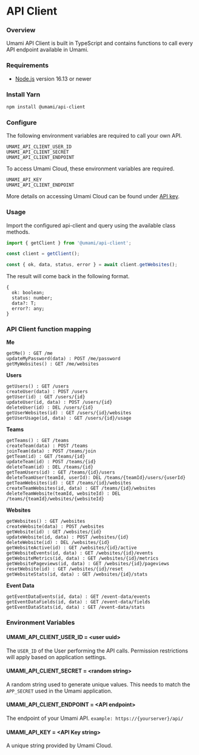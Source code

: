 # API Client

### Overview

Umami API Client is built in TypeScript and contains functions to call every API endpoint available in Umami.

### Requirements

- [Node.js](https://nodejs.org/) version 16.13 or newer

### Install Yarn

```sh
npm install @umami/api-client
```

### Configure

The following environment variables are required to call your own API.

```
UMAMI_API_CLIENT_USER_ID
UMAMI_API_CLIENT_SECRET
UMAMI_API_CLIENT_ENDPOINT
```

To access Umami Cloud, these environment variables are required.

```
UMAMI_API_KEY
UMAMI_API_CLIENT_ENDPOINT
```

More details on accessing Umami Cloud can be found under [API key](/docs/api-key).

### Usage

Import the configured api-client and query using the available class methods.

```js
import { getClient } from '@umami/api-client';

const client = getClient();

const { ok, data, status, error } = await client.getWebsites();
```

The result will come back in the following format.

```
{
  ok: boolean;
  status: number;
  data?: T;
  error?: any;
}
```

### API Client function mapping

**Me**

```
getMe() : GET /me
updateMyPassword(data) : POST /me/password
getMyWebsites() : GET /me/websites
```

**Users**

```
getUsers() : GET /users
createUser(data) : POST /users
getUser(id) : GET /users/{id}
updateUser(id, data) : POST /users/{id}
deleteUser(id) : DEL /users/{id}
getUserWebsites(id) : GET /users/{id}/websites
getUserUsage(id, data) : GET /users/{id}/usage
```

**Teams**

```
getTeams() : GET /teams
createTeam(data) : POST /teams
joinTeam(data) : POST /teams/join
getTeam(id) : GET /teams/{id}
updateTeam(id) : POST /teams/{id}
deleteTeam(id) : DEL /teams/{id}
getTeamUsers(id) : GET /teams/{id}/users
deleteTeamUser(teamId, userId): DEL /teams/{teamId}/users/{userId}
getTeamWebsites(id) : GET /teams/{id}/websites
createTeamWebsites(id, data) : GET /teams/{id}/websites
deleteTeamWebsite(teamId, websiteId) : DEL /teams/{teamId}/websites/{websiteId}
```

**Websites**

```
getWebsites() : GET /websites
createWebsite(data) : POST /websites
getWebsite(id) : GET /websites/{id}
updateWebsite(id, data) : POST /websites/{id}
deleteWebsite(id) : DEL /websites/{id}
getWebsiteActive(id) : GET /websites/{id}/active
getWebsiteEvents(id, data) : GET /websites/{id}/events
getWebsiteMetrics(id, data) : GET /websites/{id}/metrics
getWebsitePageviews(id, data) : GET /websites/{id}/pageviews
resetWebsite(id) : GET /websites/{id}/reset
getWebsiteStats(id, data) : GET /websites/{id}/stats
```

**Event Data**

```
getEventDataEvents(id, data) : GET /event-data/events
getEventDataFields(id, data) : GET /event-data/fields
getEventDataStats(id, data) : GET /event-data/stats
```

### Environment Variables

#### UMAMI_API_CLIENT_USER_ID = &lt;user uuid&gt;

The `USER_ID` of the User performing the API calls. Permission restrictions will apply based on application settings.

#### UMAMI_API_CLIENT_SECRET = &lt;random string&gt;

A random string used to generate unique values. This needs to match the `APP_SECRET` used in the Umami application.

#### UMAMI_API_CLIENT_ENDPOINT = &lt;API endpoint&gt;

The endpoint of your Umami API. `example: https://{yourserver}/api/`

#### UMAMI_API_KEY = &lt;API Key string&gt;

A unique string provided by Umami Cloud.
